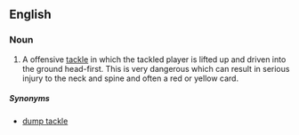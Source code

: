 ==English==
{{wikipedia}}

===Noun===
{{en-noun|head=[[spear]] [[tackle]]}}

# {{rugby}} A offensive [[tackle]] in which the tackled player is lifted up and driven into the ground head-first.  This is very dangerous which can result in serious injury to the neck and spine and often a red or yellow card. 
=====Synonyms=====
* [[dump tackle]]